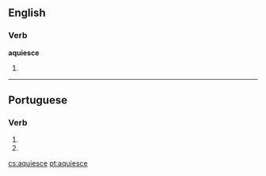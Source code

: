 ==English==

===Verb===
'''aquiesce'''

# {{misspelling of|acquiesce}}

----

==Portuguese==

===Verb===
{{pt-verb-form}}

# {{pt-verb form of|aquiescer|er|indicative|present|singular|third}}
# {{pt-verb form of|aquiescer|er|imperative|affirmative|singular|second}}

[[cs:aquiesce]]
[[pt:aquiesce]]